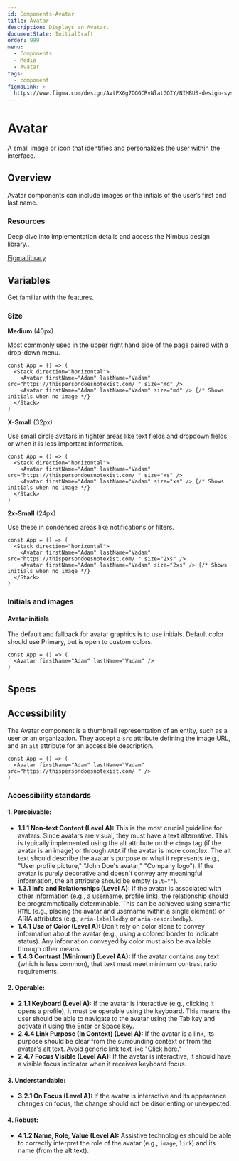 ```yaml
---
id: Components-Avatar
title: Avatar
description: Displays an Avatar.
documentState: InitialDraft
order: 999
menu:
  - Components
  - Media
  - Avatar
tags:
  - component
figmaLink: >-
  https://www.figma.com/design/AvtPX6g7OGGCRvNlatGOIY/NIMBUS-design-system?node-id=346-2611&t=WljaKGkdJ1dZn3oM-4
---
```


# Avatar

A small image or icon that identifies and personalizes the user within the
interface.

## Overview

Avatar components can include images or the initials of the user’s first and
last name.

### Resources

Deep dive into implementation details and access the Nimbus design library..

[Figma library](https://www.figma.com/design/AvtPX6g7OGGCRvNlatGOIY/NIMBUS-design-system?node-id=346-2611&t=WljaKGkdJ1dZn3oM-4)

## Variables

Get familiar with the features.

### Size

**Medium** (40px)

Most commonly used in the upper right hand side of the page paired with a
drop-down menu.

```jsx-live
const App = () => (
  <Stack direction="horizontal">
    <Avatar firstName="Adam" lastName="Vadam" src="https://thispersondoesnotexist.com/ " size="md" />
    <Avatar firstName="Adam" lastName="Vadam" size="md" /> {/* Shows initials when no image */}
  </Stack>
)
```

**X-Small** (32px)

Use small circle avatars in tighter areas like text fields and dropdown fields
or when it is less important information.

```jsx-live
const App = () => (
  <Stack direction="horizontal">
    <Avatar firstName="Adam" lastName="Vadam" src="https://thispersondoesnotexist.com/ " size="xs" />
    <Avatar firstName="Adam" lastName="Vadam" size="xs" /> {/* Shows initials when no image */}
  </Stack>
)
```

**2x-Small** (24px)

Use these in condensed areas like notifications or filters.

```jsx-live
const App = () => (
  <Stack direction="horizontal">
    <Avatar firstName="Adam" lastName="Vadam" src="https://thispersondoesnotexist.com/ " size="2xs" />
    <Avatar firstName="Adam" lastName="Vadam" size="2xs" /> {/* Shows initials when no image */}
  </Stack>
)
```

### Initials and images

#### Avatar initials

The default and fallback for avatar graphics is to use initials. Default color
should use Primary, but is open to custom colors.

```jsx-live
const App = () => (
  <Avatar firstName="Adam" lastName="Vadam" />
)
```

## Specs

<PropsTable id="Avatar" />

## Accessibility

The Avatar component is a thumbnail representation of an entity, such as a user
or an organization. They accept a `src` attribute defining the image URL, and an
`alt` attribute for an accessible description.

```jsx-live
const App = () => (
  <Avatar firstName="Adam" lastName="Vadam" src="https://thispersondoesnotexist.com/ " />
)
```

### Accessibility standards

#### 1. Perceivable:

- **1.1.1 Non-text Content (Level A):** This is the most crucial guideline for
  avatars. Since avatars are visual, they must have a text alternative. This is
  typically implemented using the alt attribute on the `<img>` tag (if the
  avatar is an image) or through `ARIA` if the avatar is more complex. The alt
  text should describe the avatar's purpose or what it represents (e.g., "User
  profile picture," "John Doe's avatar," "Company logo"). If the avatar is
  purely decorative and doesn't convey any meaningful information, the alt
  attribute should be empty (`alt=""`).
- **1.3.1 Info and Relationships (Level A):** If the avatar is associated with
  other information (e.g., a username, profile link), the relationship should be
  programmatically determinable. This can be achieved using semantic `HTML`
  (e.g., placing the avatar and username within a single element) or ARIA
  attributes (e.g., `aria-labelledby` or `aria-describedby`).
- **1.4.1 Use of Color (Level A):** Don't rely on color alone to convey
  information about the avatar (e.g., using a colored border to indicate
  status). Any information conveyed by color must also be available through
  other means.
- **1.4.3 Contrast (Minimum) (Level AA):** If the avatar contains any text
  (which is less common), that text must meet minimum contrast ratio
  requirements.

#### 2. Operable:

- **2.1.1 Keyboard (Level A):** If the avatar is interactive (e.g., clicking it
  opens a profile), it must be operable using the keyboard. This means the user
  should be able to navigate to the avatar using the Tab key and activate it
  using the Enter or Space key.
- **2.4.4 Link Purpose (In Context) (Level A):** If the avatar is a link, its
  purpose should be clear from the surrounding context or from the avatar's alt
  text. Avoid generic link text like "Click here."
- **2.4.7 Focus Visible (Level AA):** If the avatar is interactive, it should
  have a visible focus indicator when it receives keyboard focus.

#### 3. Understandable:

- **3.2.1 On Focus (Level A):** If the avatar is interactive and its appearance
  changes on focus, the change should not be disorienting or unexpected.

#### 4. Robust:

- **4.1.2 Name, Role, Value (Level A):** Assistive technologies should be able
  to correctly interpret the role of the avatar (e.g., `image`, `link`) and its
  name (from the alt text).

